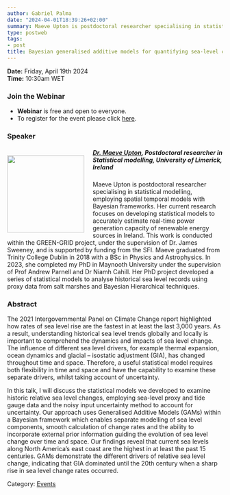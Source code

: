 ```yaml
---
author: Gabriel Palma
date: "2024-04-01T18:39:26+02:00"
summary: Maeve Upton is postdoctoral researcher specialising in statistical modelling, employing spatial temporal models with Bayesian frameworks. Her current research focuses on developing statistical models to accurately estimate real-time power generation capacity of renewable energy sources in Ireland. This work is conducted within the GREEN-GRID project, under the supervision of Dr. James Sweeney, and is supported by funding from the SFI. Maeve graduated from Trinity College Dublin in 2018 with a BSc in Physics and Astrophysics. In 2023, she completed my PhD in Maynooth University under the supervision of Prof Andrew Parnell and Dr Niamh Cahill. Her PhD project developed a series of statistical models to analyse historical sea level records using proxy data from salt marshes and Bayesian Hierarchical techniques.
type: postweb
tags:
- post
title: Bayesian generalised additive models for quantifying sea-level change
---
```

**Date:** Friday, April 19th 2024 <br>
**Time:** 10:30am WET <br>

### Join the Webinar

  - **Webinar** is free and open to everyone. 
  - To register for the event please click [here](https://forms.office.com/Pages/ResponsePage.aspx?id=zPVUFDW7hUa72YYh_YBVyVf5diHPK9hKlZHeXh9uPr5URERCRDQyQlpNOEQzVDBLU0ZTOVlBSEk3Qy4u).


### Speaker

##### <img src="/webinars/posts/image/pic_maeveupton.png" width="180px" height="180px" align="left" style="margin:15px 20px 0px 0px"><a name="Maeve"></a> [Dr. Maeve Upton](https://www.ul.ie/research/dr-maeve-upton), Postdoctoral researcher in Statistical modelling, University of Limerick, Ireland

Maeve Upton is postdoctoral researcher specialising in statistical modelling, employing spatial temporal models with Bayesian frameworks. Her current research focuses on developing statistical models to accurately estimate real-time power generation capacity of renewable energy sources in Ireland. This work is conducted within the GREEN-GRID project, under the supervision of Dr. James Sweeney, and is supported by funding from the SFI. Maeve graduated from Trinity College Dublin in 2018 with a BSc in Physics and Astrophysics. In 2023, she completed my PhD in Maynooth University under the supervision of Prof Andrew Parnell and Dr Niamh Cahill. Her PhD project developed a series of statistical models to analyse historical sea level records using proxy data from salt marshes and Bayesian Hierarchical techniques.


### Abstract

The 2021 Intergovernmental Panel on Climate Change report highlighted how rates of sea level rise are the fastest in at least the last 3,000 years. As a result, understanding historical sea level trends globally and locally is important to comprehend the dynamics and impacts of sea level change. The influence of different sea level drivers, for example thermal expansion, ocean dynamics and glacial – isostatic adjustment (GIA), has changed throughout time and space. Therefore, a useful statistical model requires both flexibility in time and space and have the capability to examine these separate drivers, whilst taking account of uncertainty.

In this talk, I will discuss the statistical models we developed to examine historic relative sea level changes, employing sea-level proxy and tide gauge data and the noisy input uncertainty method to account for uncertainty. Our approach uses Generalised Additive Models (GAMs) within a Bayesian framework which enables separate modelling of sea level components, smooth calculation of change rates and the ability to incorporate external prior information guiding the evolution of sea level change over time and space. Our findings reveal that current sea levels along North America's east coast are the highest in at least the past 15 centuries. GAMs demonstrate the different drivers of relative sea level change, indicating that GIA dominated until the 20th century when a sharp rise in sea level change rates occurred.


Category: [<u>Events</u>](/events/posts/2024-04-01-webinar_bayesian_statistics/)
